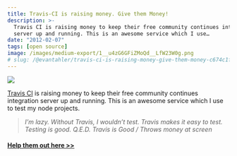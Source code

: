 ```yaml
---
title: Travis-CI is raising money. Give them Money!
description: >-
  Travis CI is raising money to keep their free community continues integration
  server up and running. This is an awesome service which I use…
date: "2012-02-07"
tags: [open source]
image: /images/medium-export/1__u4zG6GFiZMoQd__LfW23W0g.png
# slug: /@evantahler/travis-ci-is-raising-money-give-them-money-c674c1f8a37b
---
```


![](/images/medium-export/1__u4zG6GFiZMoQd__LfW23W0g.png)

[Travis CI](http://travis-ci.org/) is raising money to keep their free community continues integration server up and running. This is an awesome service which I use to test my node projects.

> _I’m lazy. Without Travis, I wouldn’t test. Travis makes it easy to test. Testing is good. Q.E.D. Travis is Good / Throws money at screen_

#### [Help them out here >>](https://love.travis-ci.org/)
